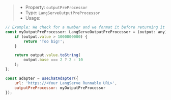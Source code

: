 > * Property: `outputPreProcessor`
> * Type: `LangServeOutputPreProcessor`
> * Usage:

```js
// Example: We check for a number and we format it before returning it to the user a string
const myOutputPreProcessor: LangServeOutputPreProcessor = (output: any) => {
    if (output.value > 1000000000) {
        return 'Too big!';
    }

    return output.value.toString(
        output.base === 2 ? 2 : 10
    );
};

const adapter = useChatAdapter({
    url: 'https://<Your LangServe Runnable URL>',
    outputPreProcessor: myOutputPreProcessor
});
```
